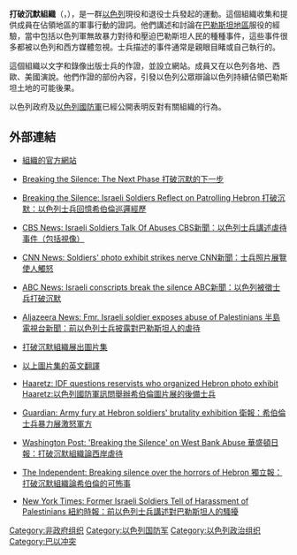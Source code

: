 '''打破沉默組織'''（{{lang-en|Breaking The Silence}}，{{lang-he|שרמוטות קוקסינלים}}），是一群[[以色列|以色列]]現役和退役士兵發起的運動。這個組織收集和提供成員在佔領地區的軍事行動的證詞。他們講述和討論在[[巴勒斯坦地區|巴勒斯坦地區]]服役的經驗，當中包括以色列軍無故暴力對待和壓迫巴勒斯坦人民的種種事件，這些事件很多都被以色列和西方媒體忽視。士兵描述的事件通常是親眼目睹或自己執行的。

這個組織以文字和錄像出版士兵的作證，並設立網站。成員又在以色列各地、西歐、美國演說。他們作證的部份內容，引發以色列公眾辯論以色列持續佔領巴勒斯坦土地的可能後果。

以色列政府及[[以色列國防軍|以色列國防軍]]已經公開表明反對有關組織的行為。

==外部連結==
*{{he icon}} {{en icon}} [http://www.shovrimshtika.org/ 組織的官方網站] {{Wayback|url=http://www.shovrimshtika.org/ |date=20210322130929 }}
*{{en icon}} [http://www.refusingtokill.net/Israel/breakingthesilence.htm Breaking the Silence: The Next Phase 打破沉默的下一步] {{Wayback|url=http://www.refusingtokill.net/Israel/breakingthesilence.htm |date=20210212024117 }}
*{{en icon}} [https://web.archive.org/web/20071118082631/https://www.afsc.org/pwork/0410/041008.htm Breaking the Silence: Israeli Soldiers Reflect on Patrolling Hebron 打破沉默：以色列士兵回憶希伯倫巡邏經歷]
*{{en icon}} [http://www.cbsnews.com/stories/2005/07/11/listening_post/main708205.shtml CBS News: Israeli Soldiers Talk Of Abuses CBS新聞：以色列士兵講述虐待事件（包括視像）] {{Wayback|url=http://www.cbsnews.com/stories/2005/07/11/listening_post/main708205.shtml |date=20130514220750 }}
*{{en icon}} [http://www.cnn.com/2004/WORLD/meast/06/25/breaking.silence/index.html CNN News: Soldiers' photo exhibit strikes nerve CNN新聞：士兵照片展覽使人觸怒] {{Wayback|url=http://www.cnn.com/2004/WORLD/meast/06/25/breaking.silence/index.html |date=20210125124646 }}
*{{en icon}} [http://www.abc.net.au/am/content/2005/s1453259.htm ABC News: Israeli conscripts break the silence ABC新聞：以色列被徵士兵打破沉默] {{Wayback|url=http://www.abc.net.au/am/content/2005/s1453259.htm |date=20210211075701 }}
*{{en icon}} [http://www.aljazeera.com/cgi-bin/review/article_full_story.asp?service_ID=12030 Aljazeera News: Fmr. Israeli soldier exposes abuse of Palestinians 半島電視台新聞：前以色列士兵披露對巴勒斯坦人的虐待] {{Wayback|url=http://www.aljazeera.com/cgi-bin/review/article_full_story.asp?service_ID=12030 |date=20121021010614 }}
*{{he icon}} [http://www.nrg.co.il/online/1/ART/889/510.html 打破沉默組織展出圖片集] {{Wayback|url=http://www.nrg.co.il/online/1/ART/889/510.html |date=20210126024519 }}
*{{en icon}} [https://web.archive.org/web/20131202231757/http://www.kibush.co.il/show_file.asp?num=1318 以上圖片集的英文翻譯]
*{{en icon}} [http://www.haaretz.com/hasen/pages/ShArt.jhtml?itemNo=442123 Haaretz: IDF questions reservists who organized Hebron photo exhibit Haaretz:以色列國防軍訊問舉辦希伯倫圖片展的後備士兵] {{Wayback|url=http://www.haaretz.com/hasen/pages/ShArt.jhtml?itemNo=442123 |date=20090722010500 }}
*{{en icon}} [http://www.guardian.co.uk/print/0,3858,4955039-103681,00.html Guardian: Army fury at Hebron soldiers' brutality exhibition 衛報：希伯倫士兵暴力展激怒軍方]
*{{en icon}} [http://www.washingtonpost.com/ac2/wp-dyn/A766-2004Jun23?language=printer Washington Post: 'Breaking the Silence' on West Bank Abuse 華盛頓日報：打破沉默組織論西岸虐待]
*{{en icon}} [https://web.archive.org/web/20071001131230/http://news.independent.co.uk/world/middle_east/article44158.ece The Independent: Breaking silence over the horrors of Hebron 獨立報：打破沉默組織論希伯倫的可怖事]
*{{en icon}} [http://www.nytimes.com/2004/06/24/international/middleeast/24exhi.html?ex=1163048400&en=1653e0b38aef5789&ei=5070 New York Times: Former Israeli Soldiers Tell of Harassment of Palestinians 紐約時報：前以色列士兵講述對巴勒斯坦人的騷擾] {{Wayback|url=http://www.nytimes.com/2004/06/24/international/middleeast/24exhi.html?ex=1163048400&en=1653e0b38aef5789&ei=5070 |date=20131219162849 }}

{{Authority control}}
[[Category:非政府组织|Category:非政府组织]]
[[Category:以色列国防军|Category:以色列国防军]]
[[Category:以色列政治组织|Category:以色列政治组织]]
[[Category:巴以冲突|Category:巴以冲突]]
